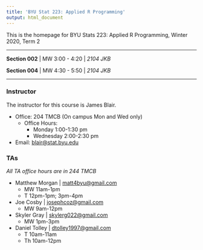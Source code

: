 ```yaml
---
title: 'BYU Stat 223: Applied R Programming'
output: html_document
---
```


This is the homepage for BYU Stats 223: Applied R Programming, Winter 2020, Term 2

---

**Section 002** | MW 3:00 - 4:20 | *2104 JKB*


**Section 004** | MW 4:30 - 5:50 | *2104 JKB*

---

### Instructor
The instructor for this course is James Blair.

* Office: 204 TMCB (On campus Mon and Wed only)
  * Office Hours:
    * Monday 1:00-1:30 pm
    * Wednesday 2:00-2:30 pm
* Email: [blair@stat.byu.edu](mailto:blair@stat.byu.edu)

### TAs
*All TA office hours are in 244 TMCB*

* Matthew Morgan | [matt4byu@gmail.com](mailto:matt4byu@gmail.com)
  * MW 11am-1pm
  * T 12pm-1pm; 3pm-4pm
* Joe Cosby | [josephcoz@gmail.com](mailto:josephcoz@gmail.com)
  * MW 9am-12pm
* Skyler Gray | [skylerg022@gmail.com](mailto:skylerg022@gmail.com)
  * MW 1pm-3pm
* Daniel Tolley | [dtolley1997@gmail.com](mailto:dtolley1997@gmail.com)
  * T 10am-11am
  * Th 10am-12pm